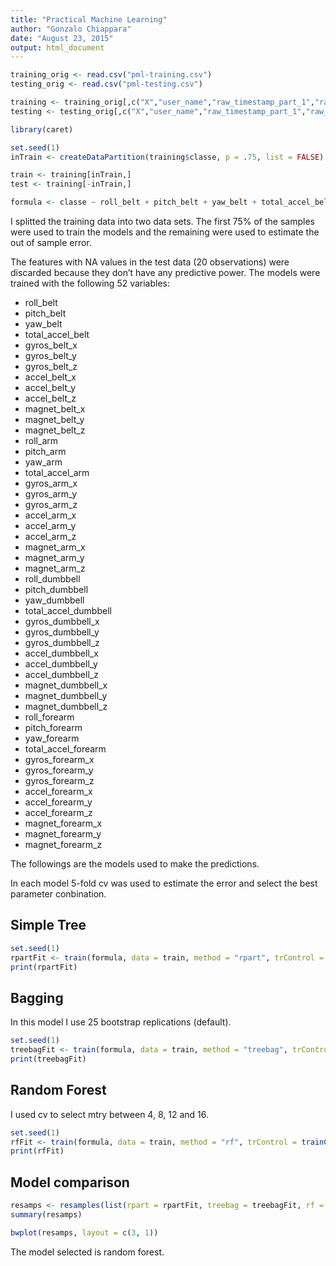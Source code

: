 ```yaml
---
title: "Practical Machine Learning"
author: "Gonzalo Chiappara"
date: "August 23, 2015"
output: html_document
---
```


```r
training_orig <- read.csv("pml-training.csv")
testing_orig <- read.csv("pml-testing.csv")

training <- training_orig[,c("X","user_name","raw_timestamp_part_1","raw_timestamp_part_2","cvtd_timestamp","new_window","num_window","roll_belt","pitch_belt","yaw_belt","total_accel_belt","gyros_belt_x","gyros_belt_y","gyros_belt_z","accel_belt_x","accel_belt_y","accel_belt_z","magnet_belt_x","magnet_belt_y","magnet_belt_z","roll_arm","pitch_arm","yaw_arm","total_accel_arm","gyros_arm_x","gyros_arm_y","gyros_arm_z","accel_arm_x","accel_arm_y","accel_arm_z","magnet_arm_x","magnet_arm_y","magnet_arm_z","roll_dumbbell","pitch_dumbbell","yaw_dumbbell","total_accel_dumbbell","gyros_dumbbell_x","gyros_dumbbell_y","gyros_dumbbell_z","accel_dumbbell_x","accel_dumbbell_y","accel_dumbbell_z","magnet_dumbbell_x","magnet_dumbbell_y","magnet_dumbbell_z","roll_forearm","pitch_forearm","yaw_forearm","total_accel_forearm","gyros_forearm_x","gyros_forearm_y","gyros_forearm_z","accel_forearm_x","accel_forearm_y","accel_forearm_z","magnet_forearm_x","magnet_forearm_y","magnet_forearm_z","classe")]
testing <- testing_orig[,c("X","user_name","raw_timestamp_part_1","raw_timestamp_part_2","cvtd_timestamp","new_window","num_window","roll_belt","pitch_belt","yaw_belt","total_accel_belt","gyros_belt_x","gyros_belt_y","gyros_belt_z","accel_belt_x","accel_belt_y","accel_belt_z","magnet_belt_x","magnet_belt_y","magnet_belt_z","roll_arm","pitch_arm","yaw_arm","total_accel_arm","gyros_arm_x","gyros_arm_y","gyros_arm_z","accel_arm_x","accel_arm_y","accel_arm_z","magnet_arm_x","magnet_arm_y","magnet_arm_z","roll_dumbbell","pitch_dumbbell","yaw_dumbbell","total_accel_dumbbell","gyros_dumbbell_x","gyros_dumbbell_y","gyros_dumbbell_z","accel_dumbbell_x","accel_dumbbell_y","accel_dumbbell_z","magnet_dumbbell_x","magnet_dumbbell_y","magnet_dumbbell_z","roll_forearm","pitch_forearm","yaw_forearm","total_accel_forearm","gyros_forearm_x","gyros_forearm_y","gyros_forearm_z","accel_forearm_x","accel_forearm_y","accel_forearm_z","magnet_forearm_x","magnet_forearm_y","magnet_forearm_z","problem_id")]

library(caret)

set.seed(1)
inTrain <- createDataPartition(training$classe, p = .75, list = FALSE)

train <- training[inTrain,]
test <- training[-inTrain,]

formula <- classe ~ roll_belt + pitch_belt + yaw_belt + total_accel_belt + gyros_belt_x + gyros_belt_y + gyros_belt_z + accel_belt_x + accel_belt_y + accel_belt_z + magnet_belt_x + magnet_belt_y + magnet_belt_z + roll_arm + pitch_arm + yaw_arm + total_accel_arm + gyros_arm_x + gyros_arm_y + gyros_arm_z + accel_arm_x + accel_arm_y + accel_arm_z + magnet_arm_x + magnet_arm_y + magnet_arm_z + roll_dumbbell + pitch_dumbbell + yaw_dumbbell + total_accel_dumbbell + gyros_dumbbell_x + gyros_dumbbell_y + gyros_dumbbell_z + accel_dumbbell_x + accel_dumbbell_y + accel_dumbbell_z + magnet_dumbbell_x + magnet_dumbbell_y + magnet_dumbbell_z + roll_forearm + pitch_forearm + yaw_forearm + total_accel_forearm + gyros_forearm_x + gyros_forearm_y + gyros_forearm_z + accel_forearm_x + accel_forearm_y + accel_forearm_z + magnet_forearm_x + magnet_forearm_y + magnet_forearm_z

```


I splitted the training data into two data sets. The first 75% of the samples were used to train the models and the remaining were used to estimate the out of sample error.

The features with NA values in the test data (20 observations) were discarded because they don't have any predictive power. The models were trained with the following 52 variables:

* roll_belt
* pitch_belt
* yaw_belt
* total_accel_belt
* gyros_belt_x
* gyros_belt_y
* gyros_belt_z
* accel_belt_x
* accel_belt_y
* accel_belt_z
* magnet_belt_x
* magnet_belt_y
* magnet_belt_z
* roll_arm
* pitch_arm
* yaw_arm
* total_accel_arm
* gyros_arm_x
* gyros_arm_y
* gyros_arm_z
* accel_arm_x
* accel_arm_y
* accel_arm_z
* magnet_arm_x
* magnet_arm_y
* magnet_arm_z
* roll_dumbbell
* pitch_dumbbell
* yaw_dumbbell
* total_accel_dumbbell
* gyros_dumbbell_x
* gyros_dumbbell_y
* gyros_dumbbell_z
* accel_dumbbell_x
* accel_dumbbell_y
* accel_dumbbell_z
* magnet_dumbbell_x
* magnet_dumbbell_y
* magnet_dumbbell_z
* roll_forearm
* pitch_forearm
* yaw_forearm
* total_accel_forearm
* gyros_forearm_x
* gyros_forearm_y
* gyros_forearm_z
* accel_forearm_x
* accel_forearm_y
* accel_forearm_z
* magnet_forearm_x
* magnet_forearm_y
* magnet_forearm_z

The followings are the models used to make the predictions.

In each model 5-fold cv was used to estimate the error and select the best parameter conbination.

## Simple Tree

```r
set.seed(1)
rpartFit <- train(formula, data = train, method = "rpart", trControl = trainControl(method = "cv", number = 5), tuneGrid = expand.grid(cp = seq(0, 0.05, 0.005)))
print(rpartFit)
```

## Bagging

In this model I use 25 bootstrap replications (default).

```r
set.seed(1)
treebagFit <- train(formula, data = train, method = "treebag", trControl = trainControl(method = "cv", number = 5))
print(treebagFit)
```

## Random Forest

I used cv to select mtry between 4, 8, 12 and 16.

```r
set.seed(1)
rfFit <- train(formula, data = train, method = "rf", trControl = trainControl(method = "cv", number = 5), tuneGrid = expand.grid(mtry = seq(4,16,4)))
print(rfFit)
```

## Model comparison

```r
resamps <- resamples(list(rpart = rpartFit, treebag = treebagFit, rf = rfFit))
summary(resamps)
```

```r
bwplot(resamps, layout = c(3, 1))
```

The model selected is random forest.
